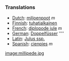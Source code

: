 ===Translations===
*[[Dutch]]: [[miljoenpoot]] ''m''
*[[Finnish]]: [[tuhatjalkainen]]
*[[French]]: [[diplopode jule]] ''m''
*[[German]]: [[Doppelfüsser]] ''''
*[[Latin]]: [[Julus ssp.]]
*[[Spanish]]: [[cienpies]] ''m''

[[image:millipede.jpg]]